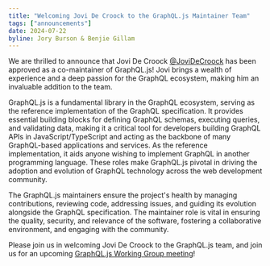 ```yaml
---
title: "Welcoming Jovi De Croock to the GraphQL.js Maintainer Team"
tags: ["announcements"]
date: 2024-07-22
byline: Jory Burson & Benjie Gillam
---
```


We are thrilled to announce that Jovi De Croock
[@JoviDeCroock](https://github.com/JoviDeCroock) has been approved as a
co-maintainer of GraphQL.js! Jovi brings a wealth of experience and a deep
passion for the GraphQL ecosystem, making him an invaluable addition to the
team.

GraphQL.js is a fundamental library in the GraphQL ecosystem, serving as the
reference implementation of the GraphQL specification. It provides essential
building blocks for defining GraphQL schemas, executing queries, and validating
data, making it a critical tool for developers building GraphQL APIs in
JavaScript/TypeScript and acting as the backbone of many GraphQL-based
applications and services. As the reference implementation, it aids anyone
wishing to implement GraphQL in another programming language. These roles make
GraphQL.js pivotal in driving the adoption and evolution of GraphQL technology
across the web development community.

The GraphQL.js maintainers ensure the project's health by managing
contributions, reviewing code, addressing issues, and guiding its evolution
alongside the GraphQL specification. The maintainer role is vital in ensuring
the quality, security, and relevance of the software, fostering a collaborative
environment, and engaging with the community.

Please join us in welcoming Jovi De Croock to the GraphQL.js team, and join us
for an upcoming
[GraphQL.js Working Group meeting](https://github.com/graphql/graphql-js-wg/blob/main/README.md)!
